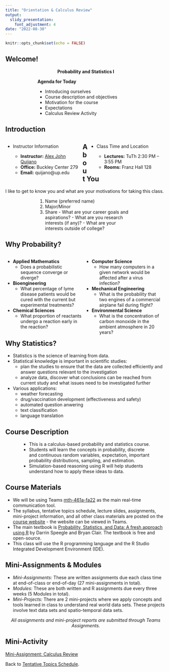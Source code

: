 ---
title: "Orientation & Calculus Review"
output:
  slidy_presentation:
    font_adjustment: 4
date: "2022-08-30"
---

```{r setup, include=FALSE}
knitr::opts_chunk$set(echo = FALSE)
```

## Welcome!

<center>
**Probability and Statistics I**
</center>

<center>
<div class='left' style='text-align:left;width:60%'>
**Agenda for Today**

  - Introducing ourselves
  - Course description and objectives
  - Motivation for the course
  - Expectations
  - Calculus Review Activity
</div>
</center>

## Introduction

<div class='left' style='float:left;text-align:left;width:48%'>
* Instructor Information

  * **Instructor:** [Alex John Quijano](https://www.alexjohnquijano.com/){target="_blank"} <br>
  * **Office:** Buckley Center 279 <br>
  * **Email:** quijano@up.edu <br>
</div>

<div class='right' style='float:right;text-align:left;width:48%'>
* Class Time and Location

  * **Lectures:** TuTh 2:30 PM – 3:55 PM <br>
  * **Rooms:** Franz Hall 128 <br>
</div>

## About You

I like to get to know you and what are your motivations for taking this class.

<center>
<div class='left' style='text-align:left;width:60%'>
  1. Name (preferred name)
  2. Major/Minor
  3. Share
    - What are your career goals and aspirations?
    - What are you research interests (if any)?
    - What are your interests outside of college?
</div>
</center>

## Why Probability? {.smaller}

<div class='left' style='float:left;text-align:left;width:49%'>
- **Applied Mathematics**
  * Does a probabilistic sequence converge or diverge?
  
- **Bioengineering**
  * What percentage of lyme disease patients would be cured with the current but experimental treatments?
  
- **Chemical Sciences**
  * What proportion of reactants undergo a reaction early in the reaction?
</div>

<div class='right' style='float:left;text-align:left;width:49%'>
- **Computer Science**
  * How many computers in a given network would be affected after a virus infection?
  
- **Mechanical Engineering**
  * What is the probability that two engines of a commercial airplane fail during flight? 
  
- **Environmental Science**
  * What is the concentration of carbon monoxide in the ambient atmosphere in 20 years?
</div>

## Why Statistics?

* Statistics is the science of learning from data.
* Statistical knowledge is important in scientific studies:
  - plan the studies to ensure that the data are collected efficiently and answer questions relevant to the investigation 
  - analyze data, discover what conclusions can be reached from current study and what issues need to be investigated further
* Various applications:
  - weather forecasting
  - drug/vaccination development (effectiveness and safety)
  - automated question anwering
  - text classification
  - language translation

## Course Description

<center>
<div class='left' style='text-align:left;width:80%'>
* This is a calculus-based probability and statistics course. 
* Students will learn the concepts in probability, discrete and continuous random variables, expectation, important probability distributions, sampling, and estimation. 
* Simulation-based reasoning using R will help students understand how to apply these ideas to data.
</div>
</center>

## Course Materials

* We will be using Teams [mth-461a-fa22](https://teams.microsoft.com/l/team/19%3aZWmNLgAQL0Vt__PZ2qLdmGNPJB0r6ChJXXVf2lzsT-E1%40thread.tacv2/conversations?groupId=e41b3e0c-9f5c-4496-a6a4-e51b0941d10e&tenantId=ea8f3949-231c-40b6-a33f-56873af96f87){target="_blank"} as the main real-time communication tool.
* The syllabus, tentative topics schedule, lecture slides, assignments, mini-project information, and all other class materials are posted on the [course website](https://upmathematics.github.io/mth-461a-fa22/index.html) - the website can be viewed in Teams.
* The main textbook is [Probability, Statistics, and Data: A fresh approach using R](https://mathstat.slu.edu/~speegle/_book/){target="_blank"} by Darrin Speegle and Bryan Clair. The textbook is free and open-source.
* This class will use the R programming language and the R Studio Integrated Development Environment (IDE).

## Mini-Assignments & Modules

* *Mini-Assignments:* These are written assignments due each class time at end-of-class or end-of-day (27 mini-assignments in total).
* *Modules:* These are both written and R assignments due every three weeks (5 Modules in total).
* *Mini-Projects:* There are 2 mini-projects where we apply concepts and tools learned in class to understand real world data sets. These projects involve text data sets and spatio-temporal data sets.

<center>
*All assignments and mini-project reports are submitted through Teams Assignments.*
</center>

## Mini-Activity

[Mini-Assignment: Calculus Review](ma-mth461a-20220830.pdf){target="_blank"}

Back to [Tentative Topics Schedule](../../topics.html).
